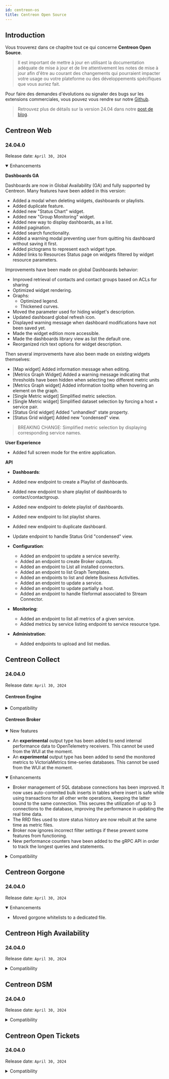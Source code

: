 ```yaml
---
id: centreon-os
title: Centreon Open Source
---
```



## Introduction

Vous trouverez dans ce chapitre tout ce qui concerne **Centreon Open Source**.

> Il est important de mettre à jour en utilisant la documentation adéquate de mise à jour et de lire attentivement les
> notes de mise à jour afin d'être au courant des changements qui pourraient impacter votre usage ou votre plateforme
> ou des développements spécifiques que vous auriez fait.

Pour faire des demandes d'évolutions ou signaler des bugs sur les extensions commerciales, vous pouvez vous rendre sur
notre [Github](https://github.com/centreon/centreon/issues/new/choose).

> Retrouvez plus de détails sur la version 24.04 dans notre [post de blog](https://www.centreon.com/fr/centreon-24-04-decouvrez-les-dernieres-nouveautes/).

<ExpandCollapseAll />

## Centreon Web

### 24.04.0

Release date: `April 30, 2024`

<details open>
  <summary>Enhancements</summary>

**Dashboards GA**

Dashboards are now in Global Availability (GA) and fully supported by Centreon.
Many features have been added in this version:
- Added a modal when deleting widgets, dashboards or playlists.
- Added duplicate feature.
- Added new "Status Chart" widget.
- Added new "Group Monitoring" widget.
- Added new way to display dashboards, as a list.
- Added pagination.
- Added search functionality.
- Added a warning modal preventing user from quitting his dashboard without saving it first.
- Added pictograms to represent each widget type.
- Added links to Resources Status page on widgets filtered by widget resource parameters.

Improvements have been made on global Dashboards behavior:
- Improved retrieval of contacts and contact groups based on ACLs for sharing
- Optimized widget rendering.
- Graphs:
  - Optimized legend.
  - Thickened curves.
- Moved the parameter used for hiding widget's description.
- Updated dashboard global refresh icon.
- Displayed warning message when dashboard modifications have not been saved yet.
- Made the widget edition more accessible.
- Made the dashboards library view as list the default one.
- Reorganized rich text options for widget description.

Then several improvements have also been made on existing widgets themselves:
- [Map widget] Added information message when editing.
- [Metrics Graph Widget] Added a warning message indicating that thresholds have been hidden when selecting two different metric units
- [Metrics Graph widget] Added information tooltip when hovering an element on the graph.
- [Single Metric widget] Simplified metric selection.
- [Single Metric widget] Simplified dataset selection by forcing a host + service pair.
- [Status Grid widget] Added "unhandled" state property.
- [Status Grid widget] Added new "condensed" view.

> BREAKING CHANGE: Simplified metric selection by displaying corresponding service names.

**User Experience**

- Added full screen mode for the entire application.

**API**

 - **Dashboards**:
  - Added new endpoint to create a Playlist of dashboards.
  - Added new endpoint to share playlist of dashboards to contact/contactgroup.
  - Added new endpoint to delete playlist of dashboards.
  - Added new endpoint to list playlist shares.
  - Added new endpoint to duplicate dashboard.
  - Update endpoint to handle Status Grid "condensed" view.

- **Configuration**:
  - Added an endpoint to update a service severity.
  - Added an endpoint to create Broker outputs.
  - Added an endpoint to List all installed connectors.
  - Added an endpoint to list Graph Templates.
  - Added an endpoints to list and delete Business Activities.
  - Added an endpoint to update a service.
  - Added an endpoint to update partially a host.
  - Added an endpoint to handle fileformat associated to Stream Connector.

- **Monitoring**:
  - Added an endpoint to list all metrics of a given service.
  - Added metrics by service listing endpoint to service resource type.
- **Administration**:
  - Added endpoints to upload and list medias.

</details>

## Centreon Collect

### 24.04.0

Release date: `April 30, 2024`

#### Centreon Engine

<details>
  <summary>Compatibility</summary>

- Compatibility with other 24.04 components.

</details>

#### Centreon Broker

<details open>
  <summary>New features</summary>

- An **experimental** output type has been added to send internal performance data to OpenTelemetry receivers. This cannot be used from the WUI at the moment.
- An **experimental** output type has been added to send the monitored metrics to VictoriaMetrics time-series databases. This cannot be used from the WUI at the moment.

</details>

<details open>
  <summary>Enhancements</summary>

- Broker management of SQL database connections has been improved. It now uses auto-commited bulk inserts in tables where insert is safe while using transactions for all other write operations, keeping the latter bound to the same connection. This secures the utilization of up to 3 connections to the database, improving the performance in updating the real time data.
- The RRD files used to store status history are now rebuilt at the same time as metric files.
- Broker now ignores incorrect filter settings if these prevent some features from functioning.
- New performance counters have been added to the gRPC API in order to track the longest queries and statements.

</details>

<details>
  <summary>Compatibility</summary>

- Compatibility with other 24.04 components.

</details>

## Centreon Gorgone

### 24.04.0

Release date: `April 30, 2024`

<details open>
  <summary>Enhancements</summary>

- Moved gorgone whitelists to a dedicated file.

</details>

## Centreon High Availability

### 24.04.0

Release date: `April 30, 2024`

<details>
  <summary>Compatibility</summary>

- Compatibility with other 24.04 components.

</details>

## Centreon DSM

### 24.04.0

Release date: `April 30, 2024`

<details>
  <summary>Compatibility</summary>

- Compatibility with other 24.04 components.

</details>

## Centreon Open Tickets

### 24.04.0

Release date: `April 30, 2024`

<details>
  <summary>Compatibility</summary>

- Compatibility with other 24.04 components.

</details>
